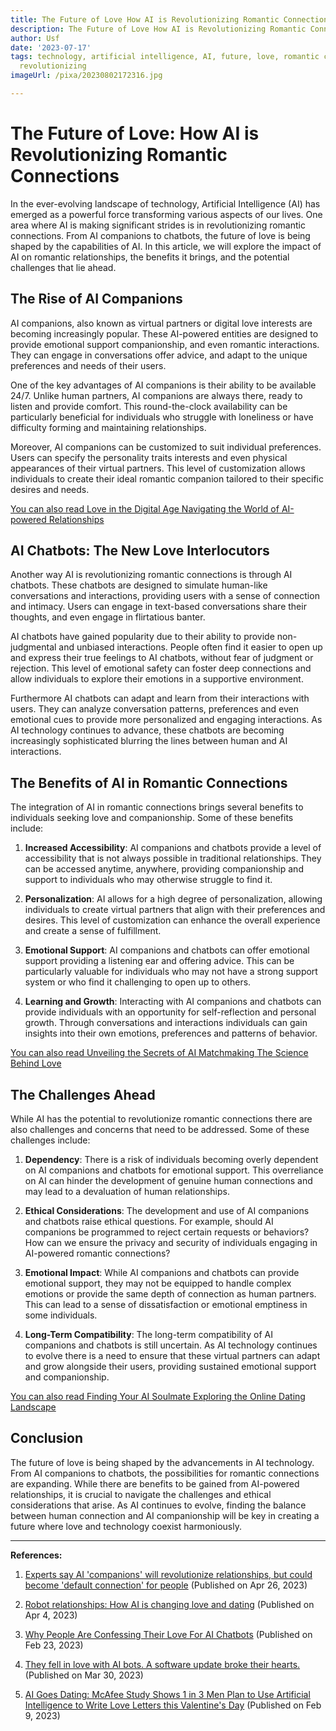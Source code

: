 ```yaml
---
title: The Future of Love How AI is Revolutionizing Romantic Connections
description: The Future of Love How AI is Revolutionizing Romantic Connections
author: Usf
date: '2023-07-17'
tags: technology, artificial intelligence, AI, future, love, romantic connections,
  revolutionizing
imageUrl: /pixa/20230802172316.jpg

---
```

# The Future of Love:  How AI is  Revolutionizing Romantic  Connections

In the ever-evolving landscape of technology, Artificial Intelligence (AI) has emerged as a powerful force transforming various aspects of our lives.  One area  where AI is making significant strides  is in revolutionizing romantic connections. From AI companions to  chatbots, the future of love is being shaped by the capabilities  of AI. In this article, we will explore the impact of AI on romantic relationships, the benefits it brings, and the potential challenges that lie ahead.

## The Rise of AI Companions

AI companions, also known as virtual partners or  digital love interests are becoming increasingly popular. These  AI-powered entities are designed to provide emotional support companionship, and even romantic interactions. They can engage in conversations offer advice, and adapt  to the unique preferences and needs of their users.

One of the key advantages of AI companions is  their ability to be  available  24/7. Unlike human partners, AI companions are always there,  ready to  listen  and provide comfort. This round-the-clock availability can be particularly beneficial for individuals who struggle with loneliness or have difficulty forming and  maintaining relationships.

Moreover, AI companions can be  customized to suit individual preferences.  Users  can specify the  personality traits interests and even physical appearances of their virtual partners. This  level of customization allows individuals to create their ideal romantic  companion tailored to their specific desires and needs.

[You can also read Love in the Digital Age Navigating the World of AI-powered Relationships](Love%20in%20the%20Digital%20Age%20Navigating%20the%20World%20of%20AI-powered%20Relationships)


## AI  Chatbots: The New Love Interlocutors

Another way AI is revolutionizing romantic connections is through AI chatbots. These chatbots are designed to simulate human-like conversations  and interactions, providing users with  a sense of connection and intimacy. Users can engage in text-based conversations share their thoughts, and even engage in flirtatious banter.

AI chatbots have gained popularity due to their ability to provide non-judgmental and unbiased interactions. People often find it easier to open up and express their true feelings to AI chatbots, without fear of judgment or rejection. This level of emotional  safety can foster deep connections and allow individuals to explore their emotions in a  supportive environment.

Furthermore AI chatbots can adapt and learn from their interactions with users.  They can analyze conversation patterns, preferences and even emotional cues to provide more personalized and engaging interactions. As  AI technology continues  to advance, these chatbots  are becoming increasingly sophisticated blurring the lines between  human and AI  interactions.

## The Benefits of AI in Romantic Connections

The integration of AI in romantic connections brings several benefits to individuals seeking love and companionship. Some of  these benefits include:

1. **Increased  Accessibility**: AI companions and chatbots provide a level of  accessibility that  is not always  possible in traditional relationships.  They can be accessed anytime, anywhere, providing companionship and support to individuals who may otherwise struggle to find it.

2. **Personalization**: AI allows for  a high degree of personalization, allowing individuals to create virtual partners  that align with their preferences and desires.  This level of  customization  can enhance the overall experience and create a sense of fulfillment.

3. **Emotional  Support**: AI companions and chatbots can offer emotional support  providing a listening ear and offering advice. This can be particularly valuable for individuals who may not have a strong support  system or who find it challenging to open up to others.

4. **Learning  and Growth**: Interacting with AI  companions and chatbots can provide individuals with an opportunity for self-reflection and personal growth. Through conversations and interactions  individuals can  gain insights into their own emotions, preferences and patterns of behavior.

[You can also read Unveiling the Secrets of AI Matchmaking The Science Behind Love](Unveiling%20the%20Secrets%20of%20AI%20Matchmaking%20The%20Science%20Behind%20Love)


## The Challenges Ahead

While AI has the potential to revolutionize romantic connections there are also challenges and concerns that need to be addressed. Some of these challenges include:

1. **Dependency**: There is a risk of individuals becoming  overly  dependent  on AI companions  and chatbots for emotional support. This  overreliance on AI can  hinder the development of genuine human connections and may lead to a devaluation of  human relationships.

2. **Ethical Considerations**: The development and use of AI  companions and chatbots raise ethical  questions.  For example, should AI companions  be programmed to  reject  certain requests or behaviors? How can we ensure the privacy  and security of individuals engaging in AI-powered romantic connections?

3.  **Emotional  Impact**: While AI companions and chatbots can provide emotional  support, they may not  be equipped  to handle complex emotions or provide the same  depth of connection as human partners. This can lead to a sense of dissatisfaction or emotional emptiness in  some individuals.

4. **Long-Term Compatibility**: The long-term compatibility of AI companions and chatbots is still  uncertain. As AI technology continues to evolve there is a need  to ensure that these virtual partners can  adapt and grow alongside their users, providing sustained emotional  support and companionship.

[You can also  read Finding Your AI Soulmate Exploring the  Online Dating Landscape](Finding%20Your%20AI%20Soulmate%20Exploring%20the%20Online%20Dating%20Landscape)


## Conclusion

The future of love is being shaped by the advancements in AI technology. From AI companions to chatbots,  the possibilities for romantic  connections are expanding. While there are benefits to be gained from  AI-powered relationships, it is crucial to navigate the challenges  and ethical considerations  that arise. As AI continues  to evolve, finding the balance between human connection and AI companionship will be key in creating a future where love and technology coexist harmoniously.

---

**References:**

1. [Experts say AI 'companions' will revolutionize relationships, but could become 'default connection' for people](https://www.foxnews.com/media/experts-ai-companions-revolutionize-relationships-devalue-human-connection) (Published on Apr 26, 2023)

2. [Robot relationships: How AI is changing love and dating](https://www.npr.org/transcripts/1167066462)  (Published  on Apr 4, 2023)

3. [Why People Are Confessing Their Love  For AI Chatbots](https://time.com/6257790/ai-chatbots-love/) (Published on  Feb 23, 2023)

4. [They fell in love with AI  bots. A software update broke their  hearts.](https://www.washingtonpost.com/technology/2023/03/30/replika-ai-chatbot-update/) (Published on Mar 30,  2023)

5. [AI Goes Dating: McAfee Study Shows 1 in 3 Men  Plan  to Use Artificial Intelligence to Write Love Letters this Valentine's  Day](https://www.mcafee.com/en-us/consumer-corporate/newsroom/press-releases/2023/20230209.html) (Published on Feb 9, 2023)